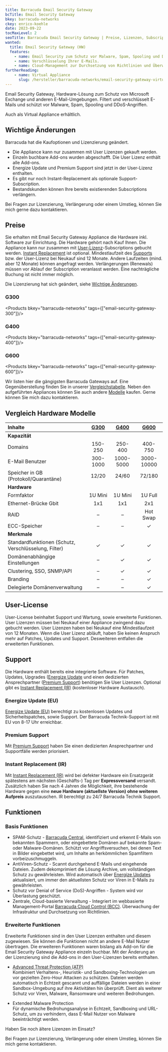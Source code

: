 ```yaml
---
title: Barracuda Email Security Gateway
bcTitle: Email Security Gateway
bkey: barracuda-networks
ckey: enrico-koehle
date: 2023-09-22
tocMaxLevel: 2
seoTitle: Barracuda Email Security Gateway | Preise, Lizenzen, Subscriptions
wanted:
  title: Email Security Gateway (HW)
  features:
    - name: Email Security zum Schutz vor Malware, Spam, Spooling und DDoS-Angriffen.
    - name: Verschlüsselung Ihrer E-Mails.
    - name: Cloud-Management zur Durchsetzung von Richtlinien und Überwachung.
furtherReading:
    - name: Virtual Appliance
      slug: /hersteller/barracuda-networks/email-security-gateway-virtual/
---
```




<Intro>

Email Security Gateway, Hardware-Lösung zum Schutz von Microsoft Exchange und anderen E-Mail-Umgebungen. Filtert und verschlüsselt E-Mails und schützt vor Malware, Spam, Spooling und DDoS-Angriffen.

Auch als Virtual Appliance erhältlich.

</Intro>

<TOC />

## Wichtige Änderungen

<Info>

Barracuda hat die Kaufoptionen und Lizenzierung geändert.

- Die Appliance kann nur zusammen mit User Lizenzen gekauft werden.
- Einzeln buchbare Add-ons wurden abgeschafft. Die User Lizenz enthält alle Add-ons.
- Energize Update und Premium Support sind jetzt in der User-Lizenz enthalten.
- Es gibt nur noch Instant-Replacement als optionale Support-Subscription.
- Bestandskunden können Ihre bereits existierenden Subscriptions verlängern.

</Info>

<GetInTouch>

Bei Fragen zur Lizenzierung, Verlängerung oder einem Umstieg, können Sie mich gerne dazu kontaktieren.

</GetInTouch>

## Preise

Sie erhalten mit Email Security Gateway Appliance die Hardware inkl. Software zur Einrichtung. Die Hardware gehört nach Kauf Ihnen. Die Appliance kann nur zusammen mit [User-Lizenz](#user-license)-Subscriptions gebucht werden. [Instant Replacement](#instant-replacement-ir) ist optional. Mindestlaufzeit des [Supports](#support) bzw. der User-Lizenz bei Neukauf sind 12 Monate. Andere Laufzeiten (mind. aber 12 Monate) können angefragt werden. Verlängerungen (Renewals) müssen vor Ablauf der Subscription veranlasst werden. Eine nachträgliche Buchung ist nicht immer möglich.

<Info>

Die Lizenzierung hat sich geändert, siehe [Wichtige Änderungen](#wichtige-änderungen).

</Info>

### G300

<Products bkey="barracuda-networks" tags={["email-security-gateway-300"]}/>

### G400


<Products bkey="barracuda-networks" tags={["email-security-gateway-400"]}/>

### G600


<Products bkey="barracuda-networks" tags={["email-security-gateway-600"]}/>

<Info>

Wir listen hier die gängigsten Barracuda Gateways auf. Eine Gegenüberstellung finden Sie in unserer [Vergleichstabelle](#vergleich-hardware-modelle). Neben den aufgeführten Appliances können Sie auch andere [Modelle](https://assets.barracuda.com/assets/docs/dms/DS_Email_Security_Gateway_6-0_DE.pdf) kaufen. Gerne können Sie mich dazu kontaktieren.

</Info>

## Vergleich Hardware Modelle


|Inhalte|[G300](#g300)|[G400](#g400)|[G600](#g600)|
|:---|:---:|:---:|:---:|
|**Kapazität**|
|Domains|150-250|250-400|400-750|
|E-Mail Benutzer|300-1000|1000-5000|3000-10000|
|Speicher in GB (Protokoll/Quarantäne)|12/20|24/60|72/180|
|**Hardware**|
|Formfaktor|1U Mini|1U Mini|1U Full|
|Ethernet-Brücke Gbit|1x1|1x1|2x1|
|RAID|–|–|Hot Swap|
|ECC-Speicher|–|–|✓|
|**Merkmale**|
|Standardfunktionen (Schutz, Verschlüsselung, Filter)|✓|✓|✓|
|Domänenabhängige Einstellungen|–|✓|✓|
|Clustering, SSO, SNMP/API|–|✓|✓|
|Branding|–|–|✓|
|Delegierte Domänenverwaltung|–|–|✓|


## User-License

User-License beinhaltet Support und Wartung, sowie erweiterte Funktionen. User Lizenzen müssen bei Neukauf einer Appliance zwingend dazu gebucht werden. User Lizenzen haben bei Neukauf eine Mindestlaufzeit von 12 Monaten. Wenn die User Lizenz abläuft, haben Sie keinen Anspruch mehr auf Patches, Updates und Support. Desweiteren entfallen die erweiterten Funktionen.

## Support

Die Hardware enthält bereits eine integrierte Software. Für Patches, Updates, Upgrades ([Energize Update](#energize-update-eu) und einen dedizierten Ansprechpartner ([Premium Support](#premium-support)) benötigen Sie User Lizenzen. Optional gibt es [Instant Replacement (IR)](#instant-replacement-ir) (kostenloser Hardware Austausch).


### Energize Update (EU)

[Energize Update (EU)](https://campus.barracuda.com/product/emailsecuritygateway/doc/45026558/how-energize-updates-subscriptions-work/?sl=AYAYVwOUQDjjXPjRcRdB&so=1) berechtigt zu kostenlosen Updates und Sicherheitspatches, sowie Support. Der Barracuda Technik-Support ist mit EU von 8-17 Uhr erreichbar.

### Premium Support

Mit [Premium Support](https://de.barracuda.com/support/plans-and-packages) haben Sie einen dedizierten Ansprechpartner und Supportfälle werden priorisiert.


### Instant Replacement (IR)

Mit [Instant Replacement (IR)](https://campus.barracuda.com/product/reportingserver/glossary/detail/449/instant-replacement?sl=AYm6cZ4BKovAE5WTu5Bh&so=2) wird bei defekter Hardware ein Ersatzgerät spätestens am nächsten (Geschäfts-) Tag per **Expressversand** versandt. Zusätzlich haben Sie nach 4 Jahren die Möglichkeit, ihre bestehende Hardware gegen eine **neue Hardware (aktuellste Version) ohne weiteren Aufpreis** auszutauschen. IR berechtigt zu 24/7 Barracuda Technik Support.


## Funktionen

### Basis Funktionen


- SPAM-Schutz - [Barracuda Central](https://campus.barracuda.com/glossary/detail/249/barracuda-central), identifiziert und erkennt E-Mails von bekannten Spammern, oder eingebettete Domänen auf bekannte Spam- oder Malware-Domänen. Schützt vor Angriffsversuchen, bei denen Text in Bilder eingebettet wird, um Inhalte an herkömmlichen Spamfiltern vorbeizuschmuggeln.
- AntiViren-Schutz - Scannt durchgehend E-Mails und eingehende Dateien. Zudem dekomprimiert die Lösung Archive, um vollständigen Schutz zu gewährleisten. Wird automatisch über [Energize Updates](#energize-update-eu) aktualisiert, um immer den aktuellsten Schutz vor Viren in E-Mails zu gewährleisten.
- Schutz vor Denial of Service (DoS)-Angriffen - System wird vor Überlastung geschützt.
- Zentrale, Cloud-basierte Verwaltung - Integriert im webbasierte Management-Portal [Barracuda Cloud Control (BCC)](https://campus.barracuda.com/product/cloudcontrol/doc/69960173/overview). Überwachung der Infrastruktur und Durchsetzung von Richtlinien.


### Erweiterte Funktionen

Erweiterte Funktionen sind in den User Lizenzen enthalten und diesem zugewiesen. Sie können die Funktionen nicht an andere E-Mail Nutzer übertragen. Die erweiteren Funktionen waren bislang als Add-on für die Email Security Gateway Appliance einzeln buchbar. Mit der Änderung an der Lizenzierung sind die Add-ons in den User-Lizenzen bereits enthalten.


- [Advanced Threat Protection (ATP)](https://de.barracuda.com/solutions/advanced-threat-protection) <br />
Kombiniert Verhaltens-, Heuristik- und Sandboxing-Technologien um vor gezielten Zero-Hour Attacken zu schützen. Dateien werden automatisch in Echtzeit gescannt und auffällige Dateien werden in einer Sandbox-Umgebung auf ihre Aktivitäten hin überprüft. Dient als weiterer Schutz vor Viren, Malware, Ransomware und weiteren Bedrohungen.

- Extended Malware Protection <br />
Für dynamische Bedrohungsanalyse in Echtzeit, Sandboxing und URL-Schutz, um zu verhindern, dass E-Mail Nutzer von Malware beeinträchtigt werden.


<GetInTouch theme="light">

Haben Sie noch ältere Lizenzen im Einsatz?  <br />

Bei Fragen zur Lizenzierung, Verlängerung oder einem Umstieg, können Sie mich gerne kontaktieren.

</GetInTouch>
